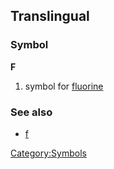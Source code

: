 ==Translingual==
===Symbol===
'''F'''
#{{chemistry}} symbol for [[fluorine]]
===See also===
*[[f]]
[[Category:Symbols]]